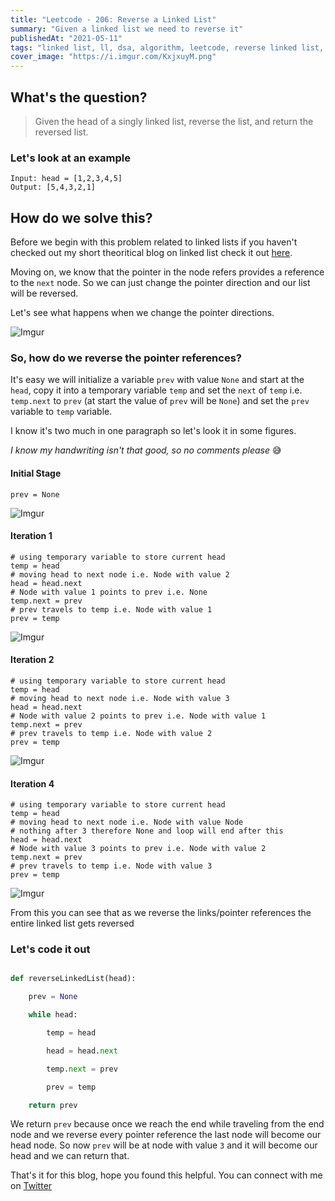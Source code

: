 ```yaml
---
title: "Leetcode - 206: Reverse a Linked List"
summary: "Given a linked list we need to reverse it"
publishedAt: "2021-05-11"
tags: "linked list, ll, dsa, algorithm, leetcode, reverse linked list, coding, interviews"
cover_image: "https://i.imgur.com/KxjxuyM.png"
---
```


## What's the question?

<blockquote>
  Given the head of a singly linked list, reverse the list, and return the
  reversed list.
</blockquote>

### Let's look at an example

```dart:example
Input: head = [1,2,3,4,5]
Output: [5,4,3,2,1]
```

## How do we solve this?

Before we begin with this problem related to linked lists if you haven't checked out my short theoritical blog on linked list check it out <a target="_blank" href="/blog/leetcode-linkedlists-about-linked-lists">here</a>.

Moving on, we know that the pointer in the node refers provides a reference to the `next` node. So we can just change the pointer direction and our list will be reversed.

Let's see what happens when we change the pointer directions.

![Imgur](https://i.imgur.com/CSlqPGh.png)

### So, how do we reverse the pointer references?

It's easy we will initialize a variable `prev` with value `None` and start at the `head`, copy it into a temporary variable `temp` and set the `next` of `temp` i.e. `temp.next` to `prev` (at start the value of `prev` will be `None`) and set the `prev` variable to `temp` variable.

I know it's two much in one paragraph so let's look it in some figures.

_I know my handwriting isn't that good, so no comments please_ 😅

#### Initial Stage

```dart:variables
prev = None
```

![Imgur](https://i.imgur.com/pvfbbeN.png)

#### Iteration 1

```dart:iteration1
# using temporary variable to store current head
temp = head
# moving head to next node i.e. Node with value 2
head = head.next
# Node with value 1 points to prev i.e. None
temp.next = prev
# prev travels to temp i.e. Node with value 1
prev = temp
```

![Imgur](https://i.imgur.com/USM6DYs.png)

#### Iteration 2

```dart:iteration2
# using temporary variable to store current head
temp = head
# moving head to next node i.e. Node with value 3
head = head.next
# Node with value 2 points to prev i.e. Node with value 1
temp.next = prev
# prev travels to temp i.e. Node with value 2
prev = temp
```

![Imgur](https://i.imgur.com/K5bjDk7.png)

#### Iteration 4

```dart:iteration2
# using temporary variable to store current head
temp = head
# moving head to next node i.e. Node with value Node
# nothing after 3 therefore None and loop will end after this
head = head.next
# Node with value 3 points to prev i.e. Node with value 2
temp.next = prev
# prev travels to temp i.e. Node with value 3
prev = temp
```

![Imgur](https://i.imgur.com/miANqHB.png)

From this you can see that as we reverse the links/pointer references the entire linked list gets reversed

### Let's code it out

```dart:reverse_linked_list.py

def reverseLinkedList(head):

    prev = None

    while head:

        temp = head

        head = head.next

        temp.next = prev

        prev = temp

    return prev
```

We return `prev` because once we reach the end while traveling from the end node and we reverse every pointer reference the last node will become our head node. So now `prev` will be at node with value `3` and it will become our head and we can return that.

That's it for this blog, hope you found this helpful. You can connect with me on <a target="_blank" href="https://twitter.com/saglanivatsal">Twitter</a>
